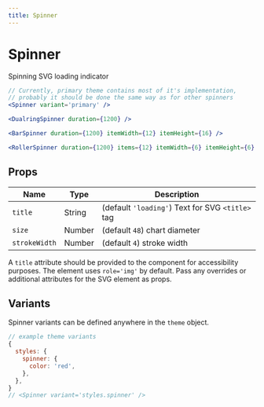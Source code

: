 ```yaml
---
title: Spinner
---
```


# Spinner

Spinning SVG loading indicator

```jsx live=true
// Currently, primary theme contains most of it's implementation,
// probably it should be done the same way as for other spinners
<Spinner variant='primary' />
```

```jsx live=true
<DualringSpinner duration={1200} />
```

```jsx live=true
<BarSpinner duration={1200} itemWidth={12} itemHeight={16} />
```

```jsx live=true
<RollerSpinner duration={1200} items={12} itemWidth={6} itemHeight={6} />
```

## Props

Name | Type | Description
---|---|---
`title` | String | (default `'loading'`) Text for SVG `<title>` tag
`size` | Number | (default `48`) chart diameter
`strokeWidth` | Number | (default `4`) stroke width

A `title` attribute should be provided to the component for accessibility purposes.
The element uses `role='img'` by default.
Pass any overrides or additional attributes for the SVG element as props.

## Variants

Spinner variants can be defined anywhere in the `theme` object.

```js
// example theme variants
{
  styles: {
    spinner: {
      color: 'red',
    },
  },
}
// <Spinner variant='styles.spinner' />
```